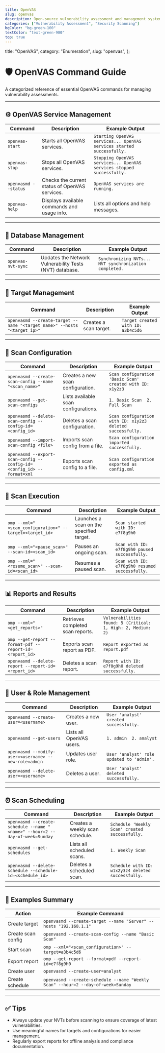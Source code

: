 ```yaml
---
title: OpenVAS
slug: openvas
description: Open-source vulnerability assessment and management system.
categories: ["Vulnerability Assessment", "Security Scanning"]
bgColor: "bg-green-100"
textColor: "text-green-900"
top: true
---
```


  title: "OpenVAS",
  category: "Enumeration",
  slug: "openvas",
};

# 🛡️ OpenVAS Command Guide

A categorized reference of essential OpenVAS commands for managing vulnerability assessments.

---

## ⚙️ OpenVAS Service Management

| **Command** | **Description** | **Example Output** |
|-------------|------------------|---------------------|
| `openvas-start` | Starts all OpenVAS services. | `Starting OpenVAS services... OpenVAS services started successfully.` |
| `openvas-stop` | Stops all OpenVAS services. | `Stopping OpenVAS services... OpenVAS services stopped successfully.` |
| `openvasmd --status` | Checks the current status of OpenVAS services. | `OpenVAS services are running.` |
| `openvas-help` | Displays available commands and usage info. | Lists all options and help messages. |

---

## 🔄 Database Management

| **Command** | **Description** | **Example Output** |
|-------------|------------------|---------------------|
| `openvas-nvt-sync` | Updates the Network Vulnerability Tests (NVT) database. | `Synchronizing NVTs... NVT synchronization completed.` |

---

## 🎯 Target Management

| **Command** | **Description** | **Example Output** |
|-------------|------------------|---------------------|
| `openvasmd --create-target --name "<target_name>" --hosts "<target_ip>"` | Creates a scan target. | `Target created with ID: a3b4c5d6` |

---

## 🧪 Scan Configuration

| **Command** | **Description** | **Example Output** |
|-------------|------------------|---------------------|
| `openvasmd --create-scan-config --name "<scan_name>"` | Creates a new scan configuration. | `Scan configuration 'Basic Scan' created with ID: x1y2z3` |
| `openvasmd --get-scan-configs` | Lists available scan configurations. | `1. Basic Scan  2. Full Scan` |
| `openvasmd --delete-scan-config --config-id=<config_id>` | Deletes a scan configuration. | `Scan configuration with ID: x1y2z3 deleted successfully.` |
| `openvasmd --import-scan-config <file>` | Imports scan config from a file. | `Scan configuration imported successfully.` |
| `openvasmd --export-scan-config --config-id=<config_id> --format=xml` | Exports scan config to a file. | `Scan configuration exported as config.xml` |

---

## 🚀 Scan Execution

| **Command** | **Description** | **Example Output** |
|-------------|------------------|---------------------|
| `omp --xml="<scan_configuration>" --target=<target_id>` | Launches a scan on the specified target. | `Scan started with ID: e7f8g9h0` |
| `omp --xml="<pause_scan>" --scan-id=<scan_id>` | Pauses an ongoing scan. | `Scan with ID: e7f8g9h0 paused successfully.` |
| `omp --xml="<resume_scan>" --scan-id=<scan_id>` | Resumes a paused scan. | `Scan with ID: e7f8g9h0 resumed successfully.` |

---

## 📊 Reports and Results

| **Command** | **Description** | **Example Output** |
|-------------|------------------|---------------------|
| `omp --xml="<get_reports>"` | Retrieves completed scan reports. | `Vulnerabilities found: 5 (Critical: 1, High: 2, Medium: 2)` |
| `omp --get-report --format=pdf --report-id=<report_id>` | Exports scan report as PDF. | `Report exported as report.pdf` |
| `openvasmd --delete-report --report-id=<report_id>` | Deletes a scan report. | `Report with ID: e7f8g9h0 deleted successfully.` |

---

## 👥 User & Role Management

| **Command** | **Description** | **Example Output** |
|-------------|------------------|---------------------|
| `openvasmd --create-user=<username>` | Creates a new user. | `User 'analyst' created successfully.` |
| `openvasmd --get-users` | Lists all OpenVAS users. | `1. admin  2. analyst` |
| `openvasmd --modify-user=<username> --new-role=admin` | Updates user role. | `User 'analyst' role updated to 'admin'.` |
| `openvasmd --delete-user=<username>` | Deletes a user. | `User 'analyst' deleted successfully.` |

---

## ⏰ Scan Scheduling

| **Command** | **Description** | **Example Output** |
|-------------|------------------|---------------------|
| `openvasmd --create-schedule --name "<name>" --hour=2 --day-of-week=Sunday` | Creates a weekly scan schedule. | `Schedule 'Weekly Scan' created successfully.` |
| `openvasmd --get-schedules` | Lists all scheduled scans. | `1. Weekly Scan` |
| `openvasmd --delete-schedule --schedule-id=<schedule_id>` | Deletes a scheduled scan. | `Schedule with ID: w1x2y3z4 deleted successfully.` |

---

## 📁 Examples Summary

| **Action** | **Example Command** |
|------------|---------------------|
| Create target | `openvasmd --create-target --name "Server" --hosts "192.168.1.1"` |
| Create scan config | `openvasmd --create-scan-config --name "Basic Scan"` |
| Start scan | `omp --xml="<scan_configuration>" --target=a3b4c5d6` |
| Export report | `omp --get-report --format=pdf --report-id=e7f8g9h0` |
| Create user | `openvasmd --create-user=analyst` |
| Create schedule | `openvasmd --create-schedule --name "Weekly Scan" --hour=2 --day-of-week=Sunday` |

---

## ✅ Tips

- Always update your NVTs before scanning to ensure coverage of latest vulnerabilities.
- Use meaningful names for targets and configurations for easier management.
- Regularly export reports for offline analysis and compliance documentation.
